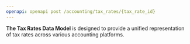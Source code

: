 ```yaml
---
openapi: openapi post /accounting/tax_rates/{tax_rate_id}
---
```


**The Tax Rates Data Model** is designed to provide a unified representation of tax rates across various accounting platforms.

